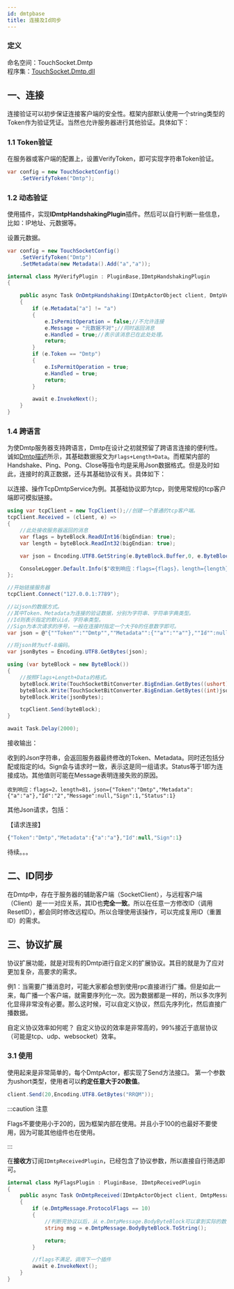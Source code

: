 ```yaml
---
id: dmtpbase
title: 连接及Id同步
---
```


### 定义

命名空间：TouchSocket.Dmtp <br/>
程序集：[TouchSocket.Dmtp.dll](https://www.nuget.org/packages/TouchSocket.Dmtp)

## 一、连接

连接验证可以初步保证连接客户端的安全性。框架内部默认使用一个string类型的Token作为验证凭证。当然也允许服务器进行其他验证。具体如下：

### 1.1 Token验证
在服务器或客户端的配置上，设置VerifyToken，即可实现字符串Token验证。

```csharp
var config = new TouchSocketConfig()
    .SetVerifyToken("Dmtp");
```

### 1.2 动态验证

使用插件，实现**IDmtpHandshakingPlugin**插件。然后可以自行判断一些信息，比如：IP地址、元数据等。

设置元数据。

```csharp
var config = new TouchSocketConfig()
    .SetVerifyToken("Dmtp")
    .SetMetadata(new Metadata().Add("a","a"));
```

```csharp
internal class MyVerifyPlugin : PluginBase,IDmtpHandshakingPlugin
{

    public async Task OnDmtpHandshaking(IDmtpActorObject client, DmtpVerifyEventArgs e)
    {
        if (e.Metadata["a"] != "a")
        {
            e.IsPermitOperation = false;//不允许连接
            e.Message = "元数据不对";//同时返回消息
            e.Handled = true;//表示该消息已在此处处理。
            return;
        }
        if (e.Token == "Dmtp")
        {
            e.IsPermitOperation = true;
            e.Handled = true;
            return;
        }

        await e.InvokeNext();
    }
}
```

### 1.4 跨语言

为使Dmtp服务器支持跨语言，Dmtp在设计之初就预留了跨语言连接的便利性。诚如[Dmtp描述](../docs/dmtpdescription.mdx)所示，其基础数据报文为`Flags+Length+Data`。而框架内部的Handshake、Ping、Pong、Close等指令均是采用Json数据格式。但是及时如此，连接时的真正数据，还与其基础协议有关。具体如下：

以连接、操作TcpDmtpService为例。其基础协议即为tcp，则使用常规的tcp客户端即可模拟链接。

```csharp
using var tcpClient = new TcpClient();//创建一个普通的tcp客户端。
tcpClient.Received = (client, e) =>
{
    //此处接收服务器返回的消息
    var flags = byteBlock.ReadUInt16(bigEndian: true);
    var length = byteBlock.ReadInt32(bigEndian: true);

    var json = Encoding.UTF8.GetString(e.ByteBlock.Buffer,0, e.ByteBlock.CanReadLen);

    ConsoleLogger.Default.Info($"收到响应：flags={flags}，length={length}，json={json}");
};

//开始链接服务器
tcpClient.Connect("127.0.0.1:7789");

//以json的数据方式。
//其中Token、Metadata为连接的验证数据，分别为字符串、字符串字典类型。
//Id则表示指定的默认id，字符串类型。
//Sign为本次请求的序号，一般在连接时指定一个大于0的任意数字即可。
var json = @"{""Token"":""Dmtp"",""Metadata"":{""a"":""a""},""Id"":null,""Sign"":1}";

//将json转为utf-8编码。
var jsonBytes = Encoding.UTF8.GetBytes(json);

using (var byteBlock = new ByteBlock())
{
    //按照Flags+Length+Data的格式。
    byteBlock.Write(TouchSocketBitConverter.BigEndian.GetBytes((ushort)1));
    byteBlock.Write(TouchSocketBitConverter.BigEndian.GetBytes((int)jsonBytes.Length));
    byteBlock.Write(jsonBytes);

    tcpClient.Send(byteBlock);
}

await Task.Delay(2000);
```

接收输出：

收到的Json字符串，会返回服务器最终修改的Token、Metadata。同时还包括分配或指定的Id。Sign会与请求时一致，表示这是同一组请求。Status等于1即为连接成功。其他值则可能在Message表明连接失败的原因。

```
收到响应：flags=2，length=81，json={"Token":"Dmtp","Metadata":{"a":"a"},"Id":"2","Message":null,"Sign":1,"Status":1}
```

其他Json请求，包括：

【请求连接】

```javascript
{"Token":"Dmtp","Metadata":{"a":"a"},"Id":null,"Sign":1}
```

待续。。。

## 二、ID同步

在Dmtp中，存在于服务器的辅助客户端（SocketClient），与远程客户端（Client）是一一对应关系，其ID也**完全一致**。所以在任意一方修改ID（调用ResetID），都会同时修改远程ID。所以合理使用该操作，可以完成复用ID（重置ID）的需求。


## 三、协议扩展

协议扩展功能，就是对现有的Dmtp进行自定义的扩展协议。其目的就是为了应对更加复杂，高要求的需求。

例1：当需要广播消息时，可能大家都会想到使用rpc直接进行广播。但是如此一来，每广播一个客户端，就需要序列化一次。因为数据都是一样的，所以多次序列化显得非常没有必要。那么这时候，可以自定义协议，然后先序列化，然后直接广播数据。

自定义协议效率如何呢？
自定义协议的效率是非常高的，99%接近于底层协议（可能是tcp、udp、websocket）效率。


### 3.1 使用

使用起来是非常简单的，每个DmtpActor，都实现了Send方法接口。
第一个参数为ushort类型，使用者可以**约定任意大于20数值**。

```csharp
client.Send(20,Encoding.UTF8.GetBytes("RRQM"));
```

:::caution 注意

Flags不要使用小于20的，因为框架内部在使用。并且小于100的也最好不要使用，因为可能其他组件也在使用。

:::  

在**接收方**订阅`IDmtpReceivedPlugin`，已经包含了协议参数，所以直接自行筛选即可。

```csharp
internal class MyFlagsPlugin : PluginBase, IDmtpReceivedPlugin
{
    public async Task OnDmtpReceived(IDmtpActorObject client, DmtpMessageEventArgs e)
    {
        if (e.DmtpMessage.ProtocolFlags == 10)
        {
            //判断完协议以后，从 e.DmtpMessage.BodyByteBlock可以拿到实际的数据
            string msg = e.DmtpMessage.BodyByteBlock.ToString();

            return;
        }

        //flags不满足，调用下一个插件
        await e.InvokeNext();
    }
}
```